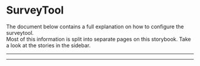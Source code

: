 
<Meta title="Intro" />

# SurveyTool

The document below contains a full explanation on how to configure the surveytool.  
Most of this information is split into separate pages on this storybook. Take a look at the stories in the sidebar.

---
---

<Description markdown={config} />
